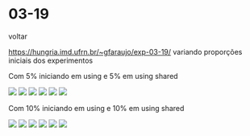 
# 03-19

<Link href='/'>voltar</Link>

https://hungria.imd.ufrn.br/~gfaraujo/exp-03-19/
variando proporções iniciais dos experimentos

Com 5% iniciando em using e 5% em using shared

<Tabs>
    <Tab eventKey='1' title='behavior% 0.01'>
        <img src="http://hungria.imd.ufrn.br/~gfaraujo/exp-03-19/behavior-5-1.png"/>
    </Tab>
    <Tab eventKey='2' title='behavior% 0.05'>
        <img src="http://hungria.imd.ufrn.br/~gfaraujo/exp-03-19/behavior-5-5.png"/>
    </Tab>
    <Tab eventKey='3' title='behavior% 0.08'>
        <img src="http://hungria.imd.ufrn.br/~gfaraujo/exp-03-19/behavior-5-8.png"/>
    </Tab>
    <Tab eventKey='4' title='fix% 0.01'>
        <img src="http://hungria.imd.ufrn.br/~gfaraujo/exp-03-19/boxplot-sh5b1.png"/>
    </Tab>
    <Tab eventKey='5' title='fix% 0.05'>
        <img src="http://hungria.imd.ufrn.br/~gfaraujo/exp-03-19/boxplot-sh5b5.png"/>
    </Tab>
    <Tab eventKey='6' title='fix% 0.08'>
        <img src="http://hungria.imd.ufrn.br/~gfaraujo/exp-03-19/boxplot-sh5b8.png"/>
    </Tab>
</Tabs>

Com 10% iniciando em using e 10% em using shared

<Tabs>
    <Tab eventKey='1' title='behavior% 0.01'>
        <img src="http://hungria.imd.ufrn.br/~gfaraujo/exp-03-19/behavior-10-1.png"/>
    </Tab>
    <Tab eventKey='2' title='behavior% 0.05'>
        <img src="http://hungria.imd.ufrn.br/~gfaraujo/exp-03-19/behavior-10-5.png"/>
    </Tab>
    <Tab eventKey='3' title='behavior% 0.08'>
        <img src="http://hungria.imd.ufrn.br/~gfaraujo/exp-03-19/behavior-10-8.png"/>
    </Tab>
    <Tab eventKey='4' title='fix% 0.01'>
        <img src="http://hungria.imd.ufrn.br/~gfaraujo/exp-03-19/boxplot-sh10b1.png"/>
    </Tab>
    <Tab eventKey='5' title='fix% 0.05'>
        <img src="http://hungria.imd.ufrn.br/~gfaraujo/exp-03-19/boxplot-sh10b5.png"/>
    </Tab>
    <Tab eventKey='6' title='fix% 0.08'>
        <img src="http://hungria.imd.ufrn.br/~gfaraujo/exp-03-19/boxplot-sh10b8.png"/>
    </Tab>
</Tabs>